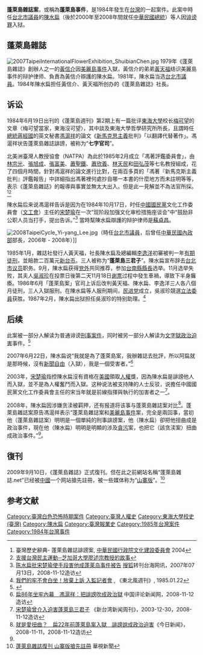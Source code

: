'''蓬萊島雜誌案'''，或稱為'''蓬萊島事件'''，是1984年發生在[[台灣|台灣]]的一起案件。此案中時任[[台北市議員|台北市議員]]的[[陳水扁|陳水扁]]（後於2000年至2008年間就任[[中華民國總統|中華民國總統]]）等人因[[诽谤罪|诽谤罪]]入狱。

== 蓬萊島雜誌 ==
[[File:2007TaipeiInternationalFlowerExhibition_ShuibianChen.jpg|thumb]]
1979年《蓬萊島雜誌》創辦人之一的[[黃信介|黃信介]]因[[美麗島事件|美麗島事件]]入獄，黃信介的弟弟[[黃天福_(台灣)|黃天福]]结识美麗島事件的辩护律师、負責為黃信介辯護的陳水扁。1981年，陳水扁当选[[台北市議員|台北市議員]]。1984年陳水扁担任黃信介、黃天福所创办的《蓬萊島雜誌》社長。

== 诉讼 ==
1984年6月19日出刊的《蓬萊島週刊》第2期上有一篇批评[[東海大學_(台灣)|東海大學]]校长[[梅可望|梅可望]]的文章〈梅可望當家，東海沒可望〉，其中談及東海大學哲學研究所所長，且謂時任[[中華民國總統|總統]][[蔣經國|蔣經國]]的英文秘書[[馮滬祥|馮滬祥]]的論文《[[新馬克思主義|新馬克思主義]]批判》「以翻譯代替著作」。馮滬祥状告蓬萊島雜誌誹謗，被称为“'''七字官司'''”。

北美洲臺灣人教授協會（NATPA）為此於1985年2月成立「馮著評鑑委員會」，由[[林宗光|林宗光]]、[[張旭成|張旭成]]、[[張富美|張富美]]、[[蕭聖鐵|蕭聖鐵]]、[[蕭欣義|蕭欣義]]、[[林天民|林天民]]和[[田弘茂|田弘茂]]等七名教授組成，花了四個月時間，針對馮滬祥的論文進行比對，在兩百多頁的「馮著『新馬克斯主義批判』評鑑報告」中詳細指出馮著裡何處抄自哪一本書的什麼地方而未註明等等，表示《蓬萊島雜誌》的報導與事實並無太大出入。但是此一見解並不為法官所採。<ref>臺灣歷史辭典- 蓬萊島雜誌誹謗案, [[中華民國|中華民國]][[行政院|行政院]][[行政院文化建設委員會|文化建設委員會]] 2004</ref><ref>[http://ccycenter.ning.com/forum/topics/zhi-jia-ge-da-xue-liao-shu 支援台灣民主運動─芝加哥大學廖述宗教授的故事]{{dead link|date=十月 2017 |bot=InternetArchiveBot }}</ref>

陳水扁后来说馮滬祥告诉是因为在1984年10月17日，时任[[中國國民黨|中國國民黨]]文化工作委員會（[[文工會|文工會]]）主任的[[宋楚瑜|宋楚瑜]]在一次“现阶段加强文化审检措施座谈会”中“鼓励非公职人员当打手，提出告诉。”<ref>[http://news.sohu.com/20070713/n251042371.shtml 陈水扁批宋楚瑜使手段害他成蓬莱岛事件被告] {{Wayback|url=http://news.sohu.com/20070713/n251042371.shtml |date=20190404044140 }}[[搜狐|搜狐]]转刊台海网讯，2007年07月13日，2008-11-12造访</ref> 當時幫陳水扁辯護的辩护律师是[[蘇貞昌|蘇貞昌]]。

[[File:2008TaipeiCycle_Yi-yang_Lee.jpg|thumb]]（時任[[台北市議會|台北市議員]]，后曾任[[中華民國內政部|中華民國內政部]]部長，2006年 - 2008年）]]

1985年1月，雜誌社發行人黃天福，社長陳水扁及總編輯[[李逸洋|李逸洋]]初審被判一年[[有期徒刑|有期徒刑]]，並賠款二百萬元[[新台币|新台币]]。三人被称为“'''蓬萊島三君子'''”。陳水扁宣布辞去[[台北市议员|台北市议员]]职务。9月，陳水扁获得[[党外|党外]]共同推荐，参加[[台南縣縣長|台南縣縣長]]选举。11月选举失败，其夫人[[吳淑珍|吳淑珍]]在投票日後第二天11月18日[[谢票|谢票]]过程中發生車禍，導致下半身癱瘓。1986年6月「蓬萊島案」官司上诉后改判黃天福、陳水扁、李逸洋三人各八個月徒刑，三人入獄服刑。在陳水扁等人服刑期间，[[民进党|民进党]]成立，吳淑珍競選[[立法委員|立法委員]]获胜。1987年2月，陳水扁出狱担任吳淑珍的特别助理。<ref>[http://taiwantt.org.tw/books/cryingtaiwan4/content/1980/19850122a-24.htm 我們的牢不會白坐！放棄上訴 入監記者會] {{Wayback|url=http://taiwantt.org.tw/books/cryingtaiwan4/content/1980/19850122a-24.htm |date=20100108190048 }}, 《東北風週刊》, 1985.01.22</ref>

== 后续 ==
此案被一部分人解读为普通诽谤[[刑事案件|刑事案件]]，同时被另一部分人解读为[[文字獄|文字獄]][[政治迫害|政治迫害]]事件。<ref>{{Cite web |url=http://www.wufi.org.tw/%E7%94%B1%E8%93%AC%E8%90%8A%E5%B3%B6%E6%A1%88%E4%BB%B6%E4%B9%8B%E5%AF%A9%E5%88%A4%E8%AB%96%E6%B3%95%E5%AE%98%E4%B9%8B%E7%8D%A8%E7%AB%8B%E5%85%AC%E6%AD%A3/ |title=由蓬萊島案件之審判論法官之獨立公正 |access-date=2022-02-10 |archive-date=2020-11-26 |archive-url=https://web.archive.org/web/20201126130728/http://www.wufi.org.tw/%E7%94%B1%E8%93%AC%E8%90%8A%E5%B3%B6%E6%A1%88%E4%BB%B6%E4%B9%8B%E5%AF%A9%E5%88%A4%E8%AB%96%E6%B3%95%E5%AE%98%E4%B9%8B%E7%8D%A8%E7%AB%8B%E5%85%AC%E6%AD%A3/ |dead-url=no }}</ref>

2007年6月22日，陳水扁说“我就是為了蓬萊島案，我辦雜誌去批評，所以阿扁就是那時候，沒有[[新聞自由|新聞自由]]（入獄），我是一個受害者。”<ref name="中国评论">[http://www.crtv.tv/crn-webapp/search/siteDetail.jsp?id=100762733&sw=明明 扁86年坐牢內幕　馮滬祥：把誹謗吹成政治獄] {{Wayback|url=http://www.crtv.tv/crn-webapp/search/siteDetail.jsp?id=100762733&sw=%E6%98%8E%E6%98%8E |date=20160308210312 }} 中国评论新闻网，2008-11-12造访</ref>

2003年，[[宋楚瑜|宋楚瑜]]指控陳水扁沒有資格在[[美國|美國]]領取[[人權|人權]]獎，因為陳水扁是誹謗他人而入獄，並不是為人權奮鬥而入獄。这种说法被支持陳的人士反驳，说擔任中國國民黨文化工作委員會主任的宋当年就是前線指揮與執行的加害者之一<ref>[http://www.newtaiwan.com.tw/bulletinview.jsp?bulletinid=14103 宋楚瑜曾介入迫害蓬萊島三君子] {{webarchive|url=https://web.archive.org/web/20110102005130/http://www.newtaiwan.com.tw/bulletinview.jsp?bulletinid=14103 |date=2011-01-02 }}《新台湾新闻周刊》，2003-12-30，2008-11-12造访</ref>。

2008年，陳水扁因涉嫌贪渎被羁押，还有报道将该事与蓬萊島雜誌案对比<ref>[http://www.nownews.com/2008/11/11/138-2363985.htm 就是愛扭曲？　扁22年前蓬萊島案入獄　誹謗說成政治迫害]《今日新闻》，2008-11-11，2008-11-12造访</ref>。蓬萊島雜誌案原告馮滬祥表示“蓬萊島雜誌案和[[美麗島事件|美麗島事件]]案，完全是兩回事，當初他（蓬萊島雜誌案）明明是一個單純的刑事誹謗案，他（陳水扁）卻把他扭曲成是政治事件，現在他（陳水扁）明明是明顯的涉及[[貪污|貪污]]案，也把它（該贪渎案）扭曲成政治事件。”<ref name="中国评论"/>。

==復刊==

2009年9月10日，《蓬萊島雜誌》正式復刊。但在此之前網站名稱“蓬萊島雜誌.net”已经被[[中國|中國]]一个网站搶先註冊，被一些媒体称为“[[山寨版|山寨版]]”。<ref>[http://news.cts.com.tw/cts/politics/200909/200909130315840.html 蓬萊島雜誌復刊 山寨版搶先註冊] {{Wayback|url=http://news.cts.com.tw/cts/politics/200909/200909130315840.html |date=20200920032431 }} 華視新聞</ref>

==参考文献==
{{Reflist|2}}

{{臺灣社會運動|人權運動}}
{{陳水扁}}
[[Category:臺灣白色恐怖時期案件|Category:臺灣白色恐怖時期案件]]
[[Category:臺灣人權史|Category:臺灣人權史]]
[[Category:東海大學校史_(臺灣)|Category:東海大學校史 (臺灣)]]
[[Category:陳水扁|Category:陳水扁]]
[[Category:臺灣報業史|Category:臺灣報業史]]
[[Category:1985年台灣案件|Category:1985年台灣案件]]
[[Category:1984年台灣事件|Category:1984年台灣事件]]